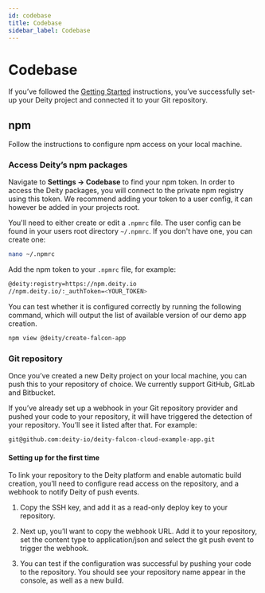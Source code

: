 ```yaml
---
id: codebase
title: Codebase
sidebar_label: Codebase
---
```


# Codebase

If you’ve followed the [Getting Started](../getting-started/new-project) instructions, you’ve successfully set-up your Deity project and connected it to your Git repository.

## npm
Follow the instructions to configure npm access on your local machine. 

### Access Deity’s npm packages
Navigate to **Settings → Codebase** to find your npm token. In order to access the Deity packages, you will connect to the private npm registry using this token. We recommend adding your token to a user config, it can however be added in your projects root.

You'll need to either create or edit a `.npmrc` file. The user config can be found in your users root directory `~/.npmrc`. If you don't have one, you can create one:

```bash
nano ~/.npmrc
```

Add the npm token to your `.npmrc` file, for example:


```bash
@deity:registry=https://npm.deity.io
//npm.deity.io/:_authToken=<YOUR_TOKEN>
```

You can test whether it is configured correctly by running the following command, which will output the list of available version of our demo app creation.


```bash
npm view @deity/create-falcon-app
```

### Git repository
Once you’ve created a new Deity project on your local machine, you can push this to your repository of choice. We currently support GitHub, GitLab and Bitbucket.

If you’ve already set up a webhook in your Git repository provider and pushed your code to your repository, it will have triggered the detection of your repository. You’ll see it listed after that. For example:

```bash
git@github.com:deity-io/deity-falcon-cloud-example-app.git
```

#### Setting up for the first time
To link your repository to the Deity platform and enable automatic build creation, you’ll need to configure read access on the repository, and a webhook to notify Deity of push events.

1. Copy the SSH key, and add it as a read-only deploy key to your repository.

2. Next up, you’ll want to copy the webhook URL. Add it to your repository, set the content type to application/json and select the git push event to trigger the webhook.

3. You can test if the configuration was successful by pushing your code to the repository. You should see your repository name appear in the console, as well as a new build.

